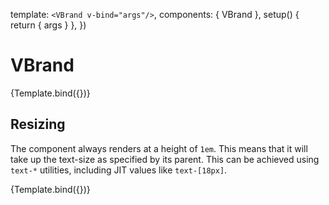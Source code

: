 

<Meta title="Components/VBrand" component={VBrand} />

  template: `<VBrand v-bind="args"/>`,
  components: { VBrand },
  setup() {
    return { args }
  },
})

# VBrand

<Description of={VBrand} />

<Canvas>
  <Story name="Default">{Template.bind({})}</Story>
</Canvas>

## Resizing

The component always renders at a height of `1em`. This means that it will take
up the text-size as specified by its parent. This can be achieved using `text-*`
utilities, including JIT values like `text-[18px]`.

<Canvas>
  <Story
    name="Resized"
    args={{
      class: "text-6xl",
    }}
  >
    {Template.bind({})}
  </Story>
</Canvas>
